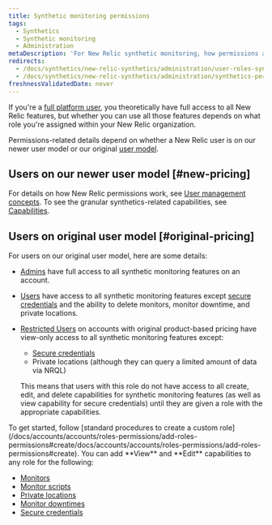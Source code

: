 ```yaml
---
title: Synthetic monitoring permissions
tags:
  - Synthetics
  - Synthetic monitoring
  - Administration
metaDescription: 'For New Relic synthetic monitoring, how permissions affect your access to features.'
redirects:
  - /docs/synthetics/new-relic-synthetics/administration/user-roles-synthetics
  - /docs/synthetics/new-relic-synthetics/administration/synthetics-permissions-user-groups
freshnessValidatedDate: never
---
```


If you're a [full platform user](/docs/accounts/accounts-billing/new-relic-one-pricing-users/users-roles#user-type), you theoretically have full access to all New Relic features, but whether you can use all those features depends on what role you're assigned within your New Relic organization.

Permissions-related details depend on whether a New Relic user is on our newer user model or our original [user model](/docs/accounts/original-accounts-billing/original-users-roles/overview-user-models).

## Users on our newer user model [#new-pricing]

For details on how New Relic permissions work, see [User management concepts](/docs/accounts/accounts-billing/new-relic-one-user-management/user-management-concepts/#groups). To see the granular synthetics-related capabilities, see [Capabilities](/docs/accounts/accounts-billing/new-relic-one-user-management/user-permissions/#synthetics).

## Users on original user model [#original-pricing]

For users on our original user model, here are some details: 

<CollapserGroup>
  <Collapser
    id="default-access"
    title="Original user model - default access"
  >

* [Admins](/docs/accounts/original-accounts-billing/original-users-roles/users-roles-original-user-model#roles) have full access to all synthetic monitoring features on an account.
* [Users](/docs/accounts-partnerships/accounts/account-billing-usage/users-roles#roles) have access to all synthetic monitoring features except [secure credentials](/docs/synthetics/new-relic-synthetics/using-monitors/secure-credentials-store-credentials-information-scripted-browsers) and the ability to delete monitors, monitor downtime, and private locations.
* [Restricted Users](/docs/accounts-partnerships/accounts/account-billing-usage/users-roles#roles) on accounts with original product-based pricing have view-only access to all synthetic monitoring features except:

  * [Secure credentials](/docs/synthetics/new-relic-synthetics/using-monitors/secure-credentials-store-credentials-information-scripted-browsers)
  * Private locations (although they can query a limited amount of data via NRQL)

  This means that users with this role do not have access to all create, edit, and delete capabilities for synthetic monitoring features (as well as view capability for secure credentials) until they are given a role with the appropriate capabilities.
</Collapser>
  <Collapser
    id="custom-access"
    title="Original user model - custom roles"
  >
To get started, follow [standard procedures to create a custom role](/docs/accounts/accounts/roles-permissions/add-roles-permissions#create/docs/accounts/accounts/roles-permissions/add-roles-permissions#create). You can add <DoNotTranslate>**View**</DoNotTranslate> and <DoNotTranslate>**Edit**</DoNotTranslate> capabilities to any role for the following:

* [Monitors](/docs/synthetics/new-relic-synthetics/using-monitors)
* [Monitor scripts](/docs/synthetics/new-relic-synthetics/scripting-monitors/write-synthetics-api-tests)
* [Private locations](/docs/synthetics/new-relic-synthetics/private-locations/private-locations-overview-monitor-internal-sites-add-new-locations)
* [Monitor downtimes](/docs/synthetics/new-relic-synthetics/using-monitors/monitor-downtimes-disable-monitoring-during-scheduled-maintenance-times)
* [Secure credentials](/docs/synthetics/new-relic-synthetics/using-monitors/secure-credentials-store-credentials-information-scripted-browsers)
</Collapser>
</CollapserGroup>